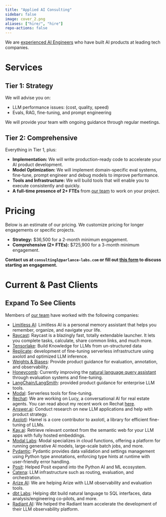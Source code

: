 ```yaml
---
title: "Applied AI Consulting"
sidebar: false
image: cover_2.png
aliases: ["hire/", "hire"]
repo-actions: false
---
```


We are [experienced AI Engineers](team.qmd) who have built AI products at leading tech companies.

# Services

## Tier 1: Strategy

We will advise you on:

-   LLM performance issues: (cost, quality, speed)
-   Evals, RAG, fine-tuning, and prompt engineering

We will provide your team with ongoing guidance through regular meetings.

## Tier 2: Comprehensive

Everything in Tier 1, plus:

-  **Implementation:** We will write production-ready code to accelerate your AI product development.
-  **Model Optimization:** We will implement domain-specific eval systems, fine-tune, prompt engineer and debug models to improve performance.
-  **Tools and Infrastructure:** We will build tools that will enable you to execute consistently and quickly.
- **A full-time presence of 2+ FTEs** from [our team](https://parlance-labs.com/team.html) to work on your project.

# Pricing

Below is an estimate of our pricing.  We customize pricing for longer engagements or specific projects.

- **Strategy:** $36,500 for a 2-month minimum engagement.
- **Comprehensive (2+ FTEs):** $725,900 for a 3-month minimum engagement.

**Contact us at `consultingl@parlance-labs.com` or fill out [this form](https://llms.typeform.com/to/M8f89mlM) to discuss starting an engagement.**

# Current & Past Clients

::: {.callout-tip collapse="true"}
## Expand To See Clients

Members of [our team](team.qmd) have worked with the following companies:

- [Limitless AI](http://limitless.ai/): Limitless AI is a personal memory assistant that helps you remember, organize, and navigate your life.
- [Raycast](https://raycast.com/): Raycast is a blazingly fast, totally extendable launcher. It lets you complete tasks, calculate, share common links, and much more.
- [Tensorlake](https://tensorlake.ai/): Build Knowledge for LLMs from un-structured data
-   [Replicate](https://replicate.com/): development of fine-tuning serverless infrastructure using axolotl and optimized LLM inference.
-   [Weights & Biases](https://wandb.ai/site): Provide product guidance for evaluation, annotation, and observability.
-   [Honeycomb](https://www.honeycomb.io/): Currently improving the [natural language query assistant](https://www.honeycomb.io/blog/introducing-query-assistant) through evaluation systems and fine-tuning.
-   [LangChain/LangSmith](https://www.langchain.com): provided product guidance for enterprise LLM tools.
-   [Modal](https://modal.com/): Serverless tools for fine-tuning.
-   [Rechat](https://rechat.com/): We are working on Lucy, a conversational AI for real estate agents. You can read about my recent work on Rechat [here](https://hamel.dev/blog/posts/evals/).
-   [Answer.ai](https://www.answer.ai/): Conduct research on new LLM applications and help with product strategy.
-   [Axolotl](https://github.com/OpenAccess-AI-Collective/axolotl): Hamel is a core contributor to axolotl, a library for efficient fine-tuning of LLMs.
- [Kay.ai](http://kay.ai/): Retrieve relevant context from the semantic web for your LLM apps with fully hosted embeddings.
- [Modal Labs](https://modal.com/): Modal specializes in cloud functions, offering a platform for running generative AI models, large-scale batch jobs, and more.
- [Pydantic](http://pydantic.dev/): Pydantic provides data validation and settings management using Python type annotations, enforcing type hints at runtime with user-friendly error handling.
-   [Posit](https://posit.co/): Helped Posit expand into the Python AI and ML ecosystem.
-   [Catena](https://www.catena.xyz/): LLM infrastructure such as routing, evaluation, and orchestration.
- [Arize AI](https://arize.com/llm/): We are helping Arize with LLM observability and evaluation tools.
- [dbt Labs](getdbt.com): Helping dbt build natural language to SQL interfaces, data analysis/engineering co-pilots, and more.
- [Radiant AI](https://radiantai.com/): We helped the Radiant team accelerate the development of their LLM observability platform.
:::